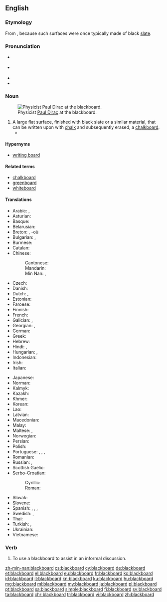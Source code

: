 ==English==
{{wikipedia}}

===Etymology===
From {{compound|black|board|lang=en}}, because such surfaces were once typically made of black [[slate]].

===Pronunciation===
* {{a|GenAm}} {{IPA|/ˈblækbɔɹd/|/ˈblækboɹd/|lang=en}}
* {{a|RP}} {{IPA|/ˈblækbɔːd/|lang=en}}
* {{audio|en-us-blackboard.ogg|Audio (US)|lang=en}}
* {{hyphenation|black|board|lang=en}}

===Noun===
{{en-noun}}
[[Image:Diracb.jpg|thumb|right|Physicist [[w:Paul Dirac|Paul Dirac]] at the blackboard.]]

# A large flat surface, finished with black slate or a similar material, that can be written upon with [[chalk]] and subsequently erased; a [[chalkboard]].
#* {{quote-magazine|date=2012-03
|author=[[w:Brian Hayes (scientist)|Brian Hayes]]
|title=Pixels or Perish
|volume=100|issue=2|page=106
|magazine=[[w:American Scientist|American Scientist]]
|url=http://www.americanscientist.org/issues/pub/pixels-or-perish
|passage=Drawings and pictures are more than mere ornaments in scientific discourse. '''Blackboard''' sketches, geological maps, diagrams of molecular structure, astronomical photographs, MRI images, the many varieties of statistical charts and graphs: These pictorial devices are indispensable tools for presenting evidence, for explaining a theory, for telling a story.}}

====Hypernyms====
* [[writing board]]

====Related terms====
* [[chalkboard]]
* [[greenboard]]
* [[whiteboard]]

====Translations====
{{trans-top|a surface that can be written upon with chalk}}
* Arabic: {{t|ar|سَبُورَة|f}}, {{t|ar|لَوْح|m}}
* Asturian: {{t|ast|pizarra|f}}
* Basque: {{t|eu|arbela}}
* Belarusian: {{t|be|до́шка|f|sc=Cyrl}}
* Breton: {{t+|br|taolenn|f}}, -où {{g|p}}
* Bulgarian: {{t+|bg|дъска́|f|sc=Cyrl}}, {{t|bg|че́рна дъска́|f}}
* Burmese: {{t+|my|ကျောက်သင်ပုန်း|sc=Mymr}}
* Catalan: {{t+|ca|pissarra|f}}
* Chinese:
*: Cantonese: {{t|yue|黑板|tr=hak1 baan2|sc=Hani}}
*: Mandarin: {{t+|cmn|黑板|tr=hēibǎn|sc=Hani}}
*: Min Nan: {{t|nan|烏板|sc=Hani}}, {{t|nan|乌板|tr=[[o͘-pán]]|sc=Hani}}
* Czech: {{t+|cs|tabule|f}}
* Danish: {{t|da|tavle|c}}
* Dutch: {{t+|nl|schoolbord|n}}, {{t+|nl|bord|n}}
* Estonian: {{t|et|tahvel}}
* Faroese: {{t|fo|talva|f}}
* Finnish: {{t+|fi|liitutaulu}}
* French: {{t+|fr|tableau noir|m}}
* Galician: {{t|gl|lousa|f}}, {{t|gl|louxa|f}}
* Georgian: {{t|ka|დაფა|sc=Geor}}, {{t|ka|საკლასო დაფა|sc=Geor}}
* German: {{t+|de|Tafel|f}}
* Greek: {{t+|el|μαυροπίνακας|m|sc=Grek}}
* Hebrew: {{t|he|לוח|m|tr=luakh|sc=Hebr}}
* Hindi: {{t|hi|श्यामपट|tr=śyāmpaṭ|sc=Deva}}, {{t|hi|ब्लैकबोर्ड|tr=blaikborḍ|sc=Deva}}
* Hungarian: {{t|hu|iskolatábla}}, {{t|hu|iskolai tábla}}
* Indonesian: {{t+|id|papan tulis}}
* Irish: {{t|ga|clár dubh|m}}
* Italian: {{t+|it|lavagna|f}}
{{trans-mid}}
* Japanese: {{t+|ja|黒板|tr=こくばん, kokuban|sc=Jpan}}
* Norman: {{t|nrf|néthe plianche|f}}
* Kalmyk: {{t|xal|самбр}}
* Kazakh: {{t+|kk|тақта|sc=Cyrl}}
* Khmer: {{t+|km|ក្ដារខៀន|tr=kdaa kʰiən|sc=Khmr}}
* Korean: {{t+|ko|칠판|sc=Hang}}
* Lao: {{t+|lo|ກະດານ|sc=Laoo}}
* Latvian: {{t|lv|tāfele|f}}
* Macedonian: {{t|mk|табла|f}}
* Malay: {{t|ms|papan hitam}}
* Maltese: {{t|mt|blekbord}}, {{t|mt|lavanja}}
* Norwegian: {{t|no|tavle|m|f}}
* Persian: {{t+|fa|تخته سیاه|tr=taxte-ye siyâh|sc=fa-Arab}}
* Polish: {{t+|pl|tablica|f}}
* Portuguese: {{t+|pt|lousa|f}}, {{t|pt|quadro-negro|m}}, {{t|pt|quadro de giz|m}}, {{t+|pt|quadro|m}}
* Romanian: {{t+|ro|tablă|f}}
* Russian: {{t+|ru|доска́|f}}, {{t|ru|кла́ссная доска́|f}}
* Scottish Gaelic: {{t|gd|bòrd-dubh|m}}
* Serbo-Croatian:
*: Cyrillic: {{t|sh|табла|f}}
*: Roman: {{t+|sh|tabla|f}}
* Slovak: {{t|sk|tabuľa|f}}
* Slovene: {{t|sl|tabla|f}}
* Spanish: {{t+|es|pizarra|f}}, {{t|es|encerado|m}} {{qualifier|Spain}}, {{t|es|pizarrón|m}} {{qualifier|Latin America}}, {{t|es|tablero|m}} {{qualifier|Colombia}}
* Swedish: {{t|sv|svart tavla|c}}, {{t|sv|skrivtavla|c}}
* Thai: {{t+|th|กระดานดำ|tr=gràdaandam|sc=Thai}}
* Turkish: {{t+|tr|tahta}}, {{t+|tr|kara tahta}}
* Ukrainian: {{t+|uk|до́шка|f|sc=Cyrl}}
* Vietnamese: {{t+|vi|bảng đen}}
{{trans-bottom}}

===Verb===
{{en-verb}}

# To use a blackboard to assist in an informal discussion.

[[zh-min-nan:blackboard]]
[[cs:blackboard]]
[[cy:blackboard]]
[[de:blackboard]]
[[et:blackboard]]
[[el:blackboard]]
[[eu:blackboard]]
[[fr:blackboard]]
[[ko:blackboard]]
[[id:blackboard]]
[[it:blackboard]]
[[kn:blackboard]]
[[ku:blackboard]]
[[hu:blackboard]]
[[mg:blackboard]]
[[ml:blackboard]]
[[my:blackboard]]
[[ja:blackboard]]
[[pl:blackboard]]
[[pt:blackboard]]
[[sa:blackboard]]
[[simple:blackboard]]
[[fi:blackboard]]
[[sv:blackboard]]
[[ta:blackboard]]
[[chr:blackboard]]
[[tr:blackboard]]
[[vi:blackboard]]
[[zh:blackboard]]